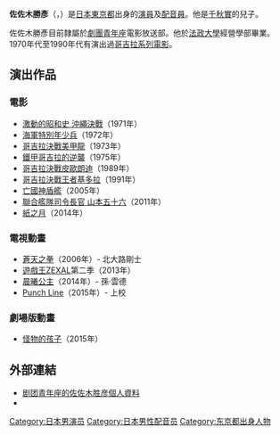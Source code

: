 {{no footnotes|time=2015-10-14T06:44:07+00:00}}
{{Infobox person
| name                  = 佐佐木勝彥
| image                 = 
| imagesize             = 
| caption               = 
| birthname             = 
| birth_date            = {{birth date and age|1944|12|24}}
| birth_place           = {{JPN}}[[東京都|東京都]]
| death_date            = 
| death_place           = 
| othername             = 
| occupation            = [[演員|演員]]、[[聲優|聲優]]
| yearsactive           = 1968年至今
| spouse                =
| domesticpartner       = 
| website               = 
}}
'''佐佐木勝彥'''（{{lang-ja|佐々木 勝彦}}，{{bd|1944年|12月24日||catIdx=Sasaki Katsuhiko}}）是[[日本|日本]][[東京都|東京都]]出身的[[演員|演員]]及[[配音員|配音員]]。他是[[千秋實|千秋實]]的兒子。

佐佐木勝彥目前隸屬於[[劇團青年座|劇團青年座]]電影放送部。他於[[法政大學|法政大學]]經營學部畢業。1970年代至1990年代有演出過[[哥吉拉系列電影|哥吉拉系列電影]]。

==演出作品==
===電影===
* [[激動的昭和史_沖繩決戰|激動的昭和史 沖繩決戰]]（1971年）
* [[海軍特別年少兵|海軍特別年少兵]]（1972年）
* [[哥吉拉對梅加洛|哥吉拉決戰美甲龍]]（1973年）
* [[機械哥吉拉的逆襲|鐵甲哥吉拉的逆襲]]（1975年）
* [[哥吉拉vs碧奧蘭蒂|哥吉拉決戰皮歐朗迪]]（1989年）
* [[哥吉拉vs王者基多拉|哥吉拉決戰王者基多拉]]（1991年）
* [[亡國神盾艦|亡國神盾艦]]（2005年）
* [[聯合艦隊司令長官_山本五十六_(2011年電影)|聯合艦隊司令長官 山本五十六]]（2011年）
* [[紙之月#電影|紙之月]]（2014年）

===電視動畫===
* [[蒼天之拳|蒼天之拳]]（2006年）- 北大路剛士
* [[遊戲王ZEXAL|遊戲王ZEXAL]]第二季（2013年）
* [[晨曦公主|晨曦公主]]（2014年）- 孫·雲德
* [[Punch_Line|Punch Line]]（2015年）- 上校

===劇場版動畫===
* [[怪物的孩子|怪物的孩子]]（2015年）

==外部連結==
* [http://www.seinenza.com/profile/data/sasaki_katsuhiko.html 剧团青年座的佐佐木胜彦個人資料]{{Wayback|url=http://www.seinenza.com/profile/data/sasaki_katsuhiko.html |date=20150328235422 }}
* {{ann|people|26361}}

{{japan-bio-stub}}

{{DEFAULTSORT:Sasaki, Katsuhiko}}
[[Category:日本男演员|Category:日本男演员]]
[[Category:日本男性配音员|Category:日本男性配音员]]
[[Category:东京都出身人物|Category:东京都出身人物]]